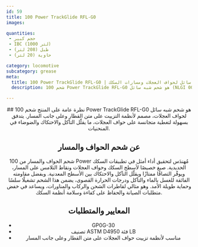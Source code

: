 ```yaml
---
id: 59
title: 100 Power TrackGlide RFL-G0
images:

quantities:
 - حجم كبير
 - IBC (1000 لتر)
 - طبل (208 لتر)
 - حاوية (20 لتر)

category: locomotive
subcategory: grease
meta:
  title: 100 Power TrackGlide RFL-G0 | شحم شبه سائل لحواف العجلات ومسارات السكك
  description: شحم 100 Power TrackGlide RFL-G0 هو شحم شبه سائل (NLGI 00) لحواف عجلات القاطرات ونقاط التلامس على السكك. مصمم لأنظمة التزييت على متن القطار وعلى جانب المسار، ويقدّم تدفقًا ممتازًا والتصاقًا وحماية من التآكل وتقليلًا للاحتكاك. يلبّي معايير GP0G-30 وتصنيف ASTM D4950 فئة LB لأداء موثوق في قاطرات الشحن والركاب والمناورات.

---
```


<Header>
  ## نظرة عامة على المنتج
  شحم 100 Power TrackGlide RFL-G0 هو شحم شبه سائل لحواف العجلات، مصمم لأنظمة التزييت على متن القطار وعلى جانب المسار. يتدفق بسهولة لتغطية متجانسة على حواف العجلات، ما يقلّل التآكل والاحتكاك والضوضاء في المنحنيات.

  ## عن شحم الحواف والمسار
  شحم الحواف والمسار من 100 Power مُهندَس لتحقيق أداء أمثل في تطبيقات السكك الحديدية. صيغ خصيصًا لأسطح السكك وحواف العجلات ونقاط التلامس على المسار، ويوفّر التصاقًا ممتازًا ويقلّل التآكل والاحتكاك بين الأسطح المعدنية. وبفضل مقاومته الفائقة للغسل بالماء والتآكل ودرجات الحرارة القصوى، يضمن هذا الشحم تشغيلًا سلسًا وحماية طويلة الأمد. وهو مثالي لقاطرات الشحن والركاب والمناورات، ويساعد في خفض متطلبات الصيانة والحفاظ على كفاءة وسلامة أنظمة السكك.

  ## المعايير والمتطلبات
 - GP0G-30
 - تصنيف ASTM D4950 فئة LB
 - مناسب لأنظمة تزييت حواف العجلات على متن القطار وعلى جانب المسار

</Header>
